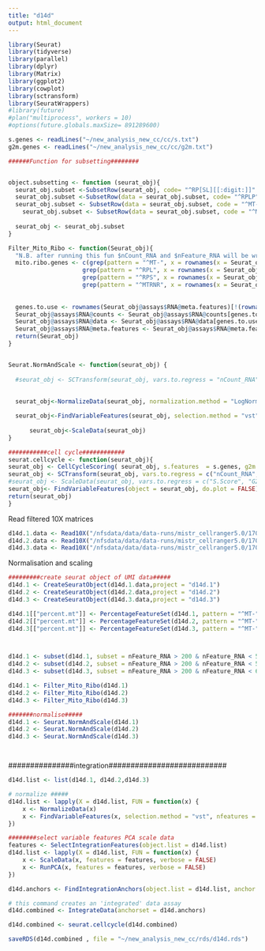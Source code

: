 ```yaml
---
title: "d14d"
output: html_document
---
```



```r
library(Seurat)
library(tidyverse)
library(parallel)
library(dplyr)
library(Matrix)
library(ggplot2)
library(cowplot)
library(sctransform)
library(SeuratWrappers)
#library(future)
#plan("multiprocess", workers = 10)
#options(future.globals.maxSize= 891289600)

```

```r

s.genes <- readLines("~/new_analysis_new_cc/cc/s.txt")
g2m.genes <- readLines("~/new_analysis_new_cc/cc/g2m.txt")

######Function for subsetting########


object.subsetting <- function (seurat_obj){
  seurat_obj.subset <-SubsetRow(seurat_obj, code= "^RP[SL][[:digit:]]"  , invert = TRUE)
  seurat_obj.subset <-SubsetRow(data = seurat_obj.subset, code= "^RPLP"  , invert = TRUE)
  seurat_obj.subset <- SubsetRow(data = seurat_obj.subset, code = "^MT-" , invert = TRUE)
    seurat_obj.subset <- SubsetRow(data = seurat_obj.subset, code = "^MTRNR" , invert = TRUE)
  
  seurat_obj <- seurat_obj.subset
}

Filter_Mito_Ribo <- function(Seurat_obj){
  "N.B. after running this fun $nCount_RNA and $nFeature_RNA will be wrong"
  mito.ribo.genes <- c(grep(pattern = "^MT-", x = rownames(x = Seurat_obj@assays$RNA@meta.features), value = T, ignore.case = T), 
                     grep(pattern = "^RPL", x = rownames(x = Seurat_obj@assays$RNA@meta.features), value = T, ignore.case = T),
                     grep(pattern = "^RPS", x = rownames(x = Seurat_obj@assays$RNA@meta.features), value = T, ignore.case = T),
                     grep(pattern = "^MTRNR", x = rownames(x = Seurat_obj@assays$RNA@meta.features), value = T, ignore.case = T))
                  
                    
  genes.to.use <- rownames(Seurat_obj@assays$RNA@meta.features)[!(rownames(Seurat_obj@assays$RNA@meta.features) %in% mito.ribo.genes)]
  Seurat_obj@assays$RNA@counts <- Seurat_obj@assays$RNA@counts[genes.to.use,]
  Seurat_obj@assays$RNA@data <- Seurat_obj@assays$RNA@data[genes.to.use,]
  Seurat_obj@assays$RNA@meta.features <- Seurat_obj@assays$RNA@meta.features[genes.to.use,]
  return(Seurat_obj)
}


Seurat.NormAndScale <- function(seurat_obj) {
  
  #seurat_obj <- SCTransform(seurat_obj, vars.to.regress = "nCount_RNA", verbose = FALSE)
  
  
  seurat_obj<-NormalizeData(seurat_obj, normalization.method = "LogNormalize", scale.factor = 1e4)

  seurat_obj<-FindVariableFeatures(seurat_obj, selection.method = "vst", nfeatures = 2000, do.plot=F)
  
      seurat_obj<-ScaleData(seurat_obj)
}

###########cell cycle############
seurat.cellcycle <- function(seurat_obj){
seurat_obj <- CellCycleScoring( seurat_obj, s.features  = s.genes, g2m.features = g2m.genes, set.ident = FALSE)
seurat_obj <- SCTransform(seurat_obj, vars.to.regress = c("nCount_RNA","S.Score", "G2M.Score"), verbose = FALSE)
#seurat_obj <- ScaleData(seurat_obj, vars.to.regress = c("S.Score", "G2M.Score"), features = rownames(seurat_obj))
seurat_obj<- FindVariableFeatures(object = seurat_obj, do.plot = FALSE)
return(seurat_obj)
}
```



Read filtered 10X matrices 
```r
d14d.1.data <- Read10X("/nfsdata/data/data-runs/mistr_cellranger5.0/170907-kirkeby-mistr/d14Dc-5000_cells/outs/filtered_feature_bc_matrix/",strip.suffix = T)
d14d.2.data <- Read10X("/nfsdata/data/data-runs/mistr_cellranger5.0/170907-kirkeby-mistr/d14Dd-5000_cells/outs/filtered_feature_bc_matrix/",strip.suffix = T)
d14d.3.data <- Read10X("/nfsdata/data/data-runs/mistr_cellranger5.0/170907-kirkeby-mistr/d14De-5000_cells/outs/filtered_feature_bc_matrix/",strip.suffix = T)

```


Normalisation and scaling


```r
#########create seurat object of UMI data#####
d14d.1 <- CreateSeuratObject(d14d.1.data,project = "d14d.1")
d14d.2 <- CreateSeuratObject(d14d.2.data,project = "d14d.2")
d14d.3 <- CreateSeuratObject(d14d.3.data,project = "d14d.3")

```


```r
d14d.1[["percent.mt"]] <- PercentageFeatureSet(d14d.1, pattern = "^MT-")
d14d.2[["percent.mt"]] <- PercentageFeatureSet(d14d.2, pattern = "^MT-")
d14d.3[["percent.mt"]] <- PercentageFeatureSet(d14d.3, pattern = "^MT-")



d14d.1 <- subset(d14d.1, subset = nFeature_RNA > 200 & nFeature_RNA < 5500 & percent.mt < 15)
d14d.2 <- subset(d14d.2, subset = nFeature_RNA > 200 & nFeature_RNA < 5500 & percent.mt < 15)
d14d.3 <- subset(d14d.3, subset = nFeature_RNA > 200 & nFeature_RNA < 6000 & percent.mt < 15)

d14d.1 <- Filter_Mito_Ribo(d14d.1)
d14d.2 <- Filter_Mito_Ribo(d14d.2)
d14d.3 <- Filter_Mito_Ribo(d14d.3)

```

```r


#######normalise#####
d14d.1 <- Seurat.NormAndScale(d14d.1)
d14d.2 <- Seurat.NormAndScale(d14d.2)
d14d.3 <- Seurat.NormAndScale(d14d.3)




```

#####################################################
###############integration###########################

```r
d14d.list <- list(d14d.1, d14d.2,d14d.3)

```

```r
# normalize #####
d14d.list <- lapply(X = d14d.list, FUN = function(x) {
    x <- NormalizeData(x)
    x <- FindVariableFeatures(x, selection.method = "vst", nfeatures = 2000)
})

########select variable features PCA scale data
features <- SelectIntegrationFeatures(object.list = d14d.list)
d14d.list <- lapply(X = d14d.list, FUN = function(x) {
    x <- ScaleData(x, features = features, verbose = FALSE)
    x <- RunPCA(x, features = features, verbose = FALSE)
})
```

```r
d14d.anchors <- FindIntegrationAnchors(object.list = d14d.list, anchor.features = features, reduction = "rpca")

# this command creates an 'integrated' data assay
d14d.combined <- IntegrateData(anchorset = d14d.anchors)

d14d.combined <- seurat.cellcycle(d14d.combined)

saveRDS(d14d.combined , file = "~/new_analysis_new_cc/rds/d14d.rds")
```


